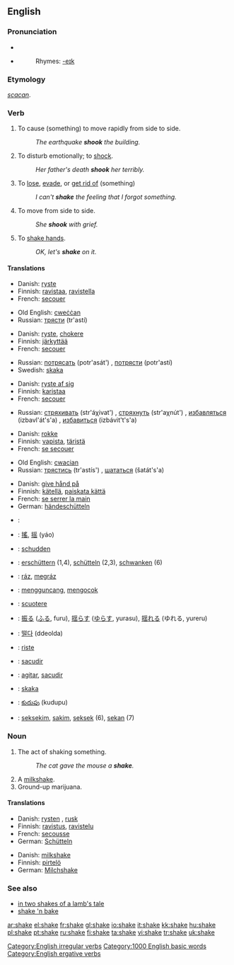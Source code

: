 ==English==
{{wikipedia}}

===Pronunciation===
*{{IPA|/'ʃeɪk/}}
*{{audio|en-us-shake.ogg|Audio (US)}}
*:Rhymes: [[Rhymes:English:-eɪk|-eɪk]]

===Etymology===
{{OE.}} ''[[scacan]]''.

===Verb===
{{en-verb|shakes|shaking|shook|shaken}}[[Category:English irregular verbs]]

# {{transitive}} {{ergative}} To cause (something) to move rapidly from side to side.
#: ''The earthquake '''shook''' the building.''
# {{transitive}} To disturb emotionally; to [[shock]].
#: ''Her father's death '''shook''' her terribly.''
# {{transitive}} To [[lose]], [[evade]], or [[get rid of]] (something)
#: ''I can't '''shake''' the feeling that I forgot something.''
# {{intransitive}} To move from side to side.
#:''She '''shook''' with grief.''
# {{intransitive}} To [[shake hands]].
#:''OK, let's '''shake''' on it.''

====Translations====
{{trans-top|to cause to move}}
*Danish: [[ryste]]
*Finnish: [[ravistaa]], [[ravistella]]
*French: [[secouer]]
{{trans-mid}}
*Old English: [[cweccan|cweċċan]]
*Russian: [[трясти]] (tr'astí) {{impf}}
{{trans-bottom}}

{{trans-top|to disturb emotionally}}
*Danish: [[ryste]], [[chokere]]
*Finnish: [[järkyttää]]
*French: [[secouer]]
{{trans-mid}}
*Russian: [[потрясать]] (potr'asát') {{impf}}, [[потрясти]] (potr'astí) {{pf}}
*Swedish: [[skaka]]
{{trans-bottom}}

{{trans-top|to lose, evade}}
*Danish: [[ryste af sig]]
*Finnish: [[karistaa]]
*French: [[secouer]]
{{trans-mid}}
*Russian: [[стряхивать]] (str'áχivat') {{impf}}, [[стряхнуть]] (str'aχnút') {{pf}}, [[избавляться]] (izbavl'át's'a) {{impf}}, [[избавиться]] (izbávit't's'a) {{pf}}
{{trans-bottom}}

{{trans-top|to move from side to side}}
*Danish: [[rokke]]
*Finnish: [[vapista]], [[täristä]]
*French: [[secouer|se secouer]]
{{trans-mid}}
*Old English: [[cwacian]]
*Russian: [[трястись]] (tr'astís') {{impf}}, [[шататься]] (šatát's'a) {{impf}}
{{trans-bottom}}

{{trans-top|to shake hands}}
*Danish: [[give hånd på]]
*Finnish: [[kätellä]], [[paiskata kättä]]
*French: [[se serrer la main]]
*German: [[händeschütteln]]
{{trans-mid}}
{{trans-bottom}}

{{checktrans}}
{{trans-top|translations to be checked}}
*{{ttbc|Arabic}}: {{ARchar|[[هز]]}} {{IPAchar|(házza)}}
*{{ttbc|Chinese}}: [[搖]], [[摇]] (yáo)
*{{ttbc|Dutch}}: [[schudden]]
*{{ttbc|German}}: [[erschüttern]] (1,4), [[schütteln]] (2,3), [[schwanken]] (6)
*{{ttbc|Hungarian}}: [[ráz]], [[megráz]]
*{{ttbc|Indonesian}}: [[guncang|mengguncang]], [[kocok|mengocok]]
*{{ttbc|Italian}}: [[scuotere]]
{{trans-mid}}
*{{ttbc|Japanese}}: [[振る]] ([[ふる]], furu), [[揺らす]] ([[ゆらす]], yurasu), [[揺れる]] (ゆれる, yureru)
*{{ttbc|Korean}}: [[떨다]] (ddeolda)
*{{ttbc|Norwegian}}: [[riste]]
*{{ttbc|Portuguese}}: [[sacudir]]
*{{ttbc|Spanish}}: [[agitar]], [[sacudir]]
*{{ttbc|Swedish}}: [[skaka]]
*{{ttbc|Telugu}}: [[కుదుపు]] (kudupu)
*{{ttbc|Tok Pisin}}: [[seksekim]], [[sakim]], [[seksek]] (6), [[sekan]] (7)
{{trans-bottom}}

===Noun===
{{en-noun}}

# The act of shaking something.
#:''The cat gave the mouse a '''shake'''.''
# A [[milkshake]].
# Ground-up marijuana.

====Translations====
{{trans-top|act of shaking}}
*Danish: [[rysten]] {{c}}, [[rusk]] {{n}}
*Finnish: [[ravistus]], [[ravistelu]]
*French: [[secousse]]
*German: [[Schütteln]] {{f}}
{{trans-bottom}}

{{trans-top|milkshake}}
*Danish: [[milkshake]] {{c}}
*Finnish: [[pirtelö]]
*German: [[Milchshake]] {{m}}
{{trans-bottom}}

{{trans-top|ground-up marijuana}}
{{trans-bottom}}

===See also===
*[[in two shakes of a lamb's tale]]
*[[shake 'n bake]]

[[Category:1000 English basic words]]
[[Category:English ergative verbs]]

[[ar:shake]]
[[el:shake]]
[[fr:shake]]
[[gl:shake]]
[[io:shake]]
[[it:shake]]
[[kk:shake]]
[[hu:shake]]
[[pl:shake]]
[[pt:shake]]
[[ru:shake]]
[[fi:shake]]
[[ta:shake]]
[[vi:shake]]
[[tr:shake]]
[[uk:shake]]